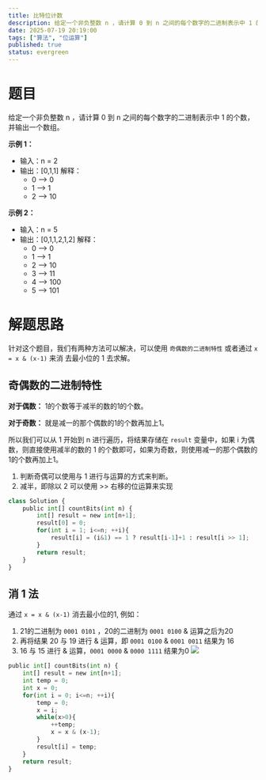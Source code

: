 ```yaml
---
title: 比特位计数
description: 给定一个非负整数 n ，请计算 0 到 n 之间的每个数字的二进制表示中 1 的个数，并输出一个数组。
date: 2025-07-19 20:19:00
tags: ["算法", "位运算"]
published: true
status: evergreen
---
```


# 题目
给定一个非负整数 n ，请计算 0 到 n 之间的每个数字的二进制表示中 1 的个数，并输出一个数组。

**示例 1：**

- 输入：n = 2
- 输出：[0,1,1] 解释：
    - 0 --> 0
    - 1 --> 1
    - 2 --> 10

**示例 2：**
- 输入：n = 5
- 输出：[0,1,1,2,1,2] 解释：
    - 0 --> 0
    - 1 --> 1
    - 2 --> 10
    - 3 --> 11
    - 4 --> 100
    - 5 --> 101

# 解题思路
针对这个题目，我们有两种方法可以解决，可以使用 `奇偶数的二进制特性` 或者通过 `x = x & (x-1)` 来消 去最小位的 1 去求解。

## 奇偶数的二进制特性

**对于偶数：** 1的个数等于减半的数的1的个数。

**对于奇数：** 就是减一的那个偶数的1的个数再加上1。

所以我们可以从 1 开始到 n 进行遍历，将结果存储在 `result` 变量中，如果 i 为偶数，则直接使用减半的数的 1 的个数即可，如果为奇数，则使用减一的那个偶数的1的个数再加上1。
<Sidenote>
1. 判断奇偶可以使用与 1 进行与运算的方式来判断。
2. 减半，即除以 2 可以使用 >> 右移的位运算来实现
</Sidenote>

```python showLineNumbers {6}
class Solution {
    public int[] countBits(int n) {
        int[] result = new int[n+1];
        result[0] = 0;
        for(int i = 1; i<=n; ++i){
            result[i] = (i&1) == 1 ? result[i-1]+1 : result[i >> 1];
        }
        return result;
    }
}
```

## 消 1 法
通过 `x = x & (x-1)` 消去最小位的1, 例如：

1. 21的二进制为 `0001 0101` ，20的二进制为 `0001 0100` & 运算之后为20
2. 再将结果 20 与 19 进行 & 运算，即 `0001 0100` & `0001 0011` 结果为 16
3. 16 与 15 进行 & 运算，`0001 0000` & `0000 1111` 结果为0
![](./imgs/xyux-1.png)
```python showLineNumbers {10}
public int[] countBits(int n) {
    int[] result = new int[n+1];
    int temp = 0;
    int x = 0;
    for(int i = 0; i<=n; ++i){
        temp = 0;
        x = i;
        while(x>0){
            ++temp;
            x = x & (x-1);
        }
        result[i] = temp;
    }
    return result;
}
```
